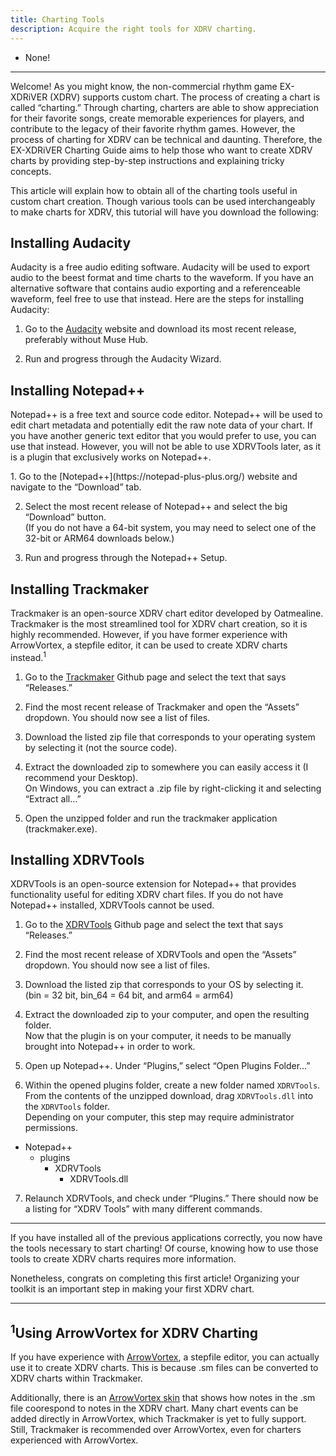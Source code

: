 ```yaml
---
title: Charting Tools
description: Acquire the right tools for XDRV charting.
---
```



<Aside type="note" title="Recommended Precursors">

- None!

</Aside>

---

Welcome! As you might know, the non-commercial rhythm game EX-XDRiVER (XDRV) supports custom chart. The process of creating a chart is called “charting.” Through charting, charters are able to show appreciation for their favorite songs, create memorable experiences for players, and contribute to the legacy of their favorite rhythm games. However, the process of charting for XDRV can be technical and daunting. Therefore, the EX-XDRiVER Charting Guide aims to help those who want to create XDRV charts by providing step-by-step instructions and explaining tricky concepts.

This article will explain how to obtain all of the charting tools useful in custom chart creation. Though various tools can be used interchangeably to make charts for XDRV, this tutorial will have you download the following:

<LinkCard
  title="Audacity"
  href="https://www.audacityteam.org/"
/>
<LinkCard
  title="Notepad++"
  href="https://notepad-plus-plus.org/"
/>
<LinkCard
  title="Trackmaker"
  href="https://www.audacityteam.org/"
  description="Made by Oatmealine."
/>
<LinkCard
  title="XDRVTools"
  href="https://www.audacityteam.org/"
  description="Made by TheBlockiest. (aka me!)"
/>

## Installing Audacity

Audacity is a free audio editing software. Audacity will be used to export audio to the beest format and time charts to the waveform. If you have an alternative software that contains audio exporting and a referenceable waveform, feel free to use that instead. Here are the steps for installing Audacity:

<Steps>

1. Go to the [Audacity](https://www.audacityteam.org/) website and download its most recent release, preferably without Muse Hub.

2. Run and progress through the Audacity Wizard.

</Steps>

## Installing Notepad++

Notepad++ is a free text and source code editor. Notepad++ will be used to edit chart metadata and potentially edit the raw note data of your chart. If you have another generic text editor that you would prefer to use, you can use that instead. However, you will not be able to use XDRVTools later, as it is a plugin that exclusively works on Notepad++.

<Steps>
1. Go to the [Notepad++](https://notepad-plus-plus.org/) website and navigate to the “Download” tab.

2. Select the most recent release of Notepad++ and select the big “Download” button.<br/>
(If you do not have a 64-bit system, you may need to select one of the 32-bit or ARM64 downloads below.)

3. Run and progress through the Notepad++ Setup.

</Steps>

## Installing Trackmaker

Trackmaker is an open-source XDRV chart editor developed by Oatmealine. Trackmaker is the most streamlined tool for XDRV chart creation, so it is highly recommended. However, if you have former experience with ArrowVortex, a stepfile editor, it can be used to create XDRV charts instead.<sup>1</sup>

<Steps>

1. Go to the [Trackmaker](https://github.com/oatmealine/trackmaker) Github page and select the text that says “Releases.”

2. Find the most recent release of Trackmaker and open the “Assets” dropdown. You should now see a list of files.

3. Download the listed zip file that corresponds to your operating system by selecting it (not the source code).

4. Extract the downloaded zip to somewhere you can easily access it (I recommend your Desktop).<br/>
On Windows, you can extract a .zip file by right-clicking it and selecting “Extract all…”

5. Open the unzipped folder and run the trackmaker application (trackmaker.exe).

</Steps>

## Installing XDRVTools

XDRVTools is an open-source extension for Notepad++ that provides functionality useful for editing XDRV chart files. If you do not have Notepad++ installed, XDRVTools cannot be used.

<Steps>

1. Go to the [XDRVTools](https://github.com/TheBlockiest/XDRVTools) Github page and select the text that says “Releases.”

2. Find the most recent release of XDRVTools and open the “Assets” dropdown. You should now see a list of files.

3. Download the listed zip that corresponds to your OS by selecting it. <br/>
(bin = 32 bit, bin_64 = 64 bit, and arm64 = arm64)

4. Extract the downloaded zip to your computer, and open the resulting folder.<br/>
Now that the plugin is on your computer, it needs to be manually brought into Notepad++ in order to work.

5. Open up Notepad++. Under “Plugins,” select “Open Plugins Folder…”

6. Within the opened plugins folder, create a new folder named `XDRVTools`. From the contents of the unzipped download, drag `XDRVTools.dll` into the `XDRVTools` folder.<br/>
Depending on your computer, this step may require administrator permissions.

</Steps>

<FileTree>

- Notepad++
    - plugins
        - XDRVTools
            - XDRVTools.dll

</FileTree>

<Steps>

7. Relaunch XDRVTools, and check under “Plugins.” There should now be a listing for “XDRV Tools” with many different commands.<br/>

</Steps>

---

If you have installed all of the previous applications correctly, you now have the tools necessary to start charting! Of course, knowing how to use those tools to create XDRV charts requires more information.

Nonetheless, congrats on completing this first article! Organizing your toolkit is an important step in making your first XDRV chart.

---

## <sup>1</sup>Using ArrowVortex for XDRV Charting

If you have experience with [ArrowVortex](https://arrowvortex.ddrnl.com/), a stepfile editor, you can actually use it to create XDRV charts. This is because .sm files can be converted to XDRV charts within Trackmaker.

Additionally, there is an [ArrowVortex skin](https://discord.com/channels/1063248453737648199/1260646793247719477) that shows how notes in the .sm file coorespond to notes in the XDRV chart. Many chart events can be added directly in ArrowVortex, which Trackmaker is yet to fully support. Still, Trackmaker is recommended over ArrowVortex, even for charters experienced with ArrowVortex.